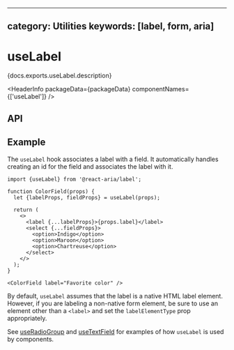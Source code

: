 <!-- Copyright 2020 Adobe. All rights reserved.
This file is licensed to you under the Apache License, Version 2.0 (the "License");
you may not use this file except in compliance with the License. You may obtain a copy
of the License at http://www.apache.org/licenses/LICENSE-2.0
Unless required by applicable law or agreed to in writing, software distributed under
the License is distributed on an "AS IS" BASIS, WITHOUT WARRANTIES OR REPRESENTATIONS
OF ANY KIND, either express or implied. See the License for the specific language
governing permissions and limitations under the License. -->



---
category: Utilities
keywords: [label, form, aria]
---

# useLabel

<p>{docs.exports.useLabel.description}</p>

<HeaderInfo
  packageData={packageData}
  componentNames={['useLabel']} />

## API

<FunctionAPI function={docs.exports.useLabel} links={docs.links} />

## Example

The `useLabel` hook associates a label with a field. It automatically handles
creating an id for the field and associates the label with it.

```tsx example
import {useLabel} from '@react-aria/label';

function ColorField(props) {
  let {labelProps, fieldProps} = useLabel(props);

  return (
    <>
      <label {...labelProps}>{props.label}</label>
      <select {...fieldProps}>
        <option>Indigo</option>
        <option>Maroon</option>
        <option>Chartreuse</option>
      </select>
    </>
  );
}

<ColorField label="Favorite color" />
```

By default, `useLabel` assumes that the label is a native HTML label element.
However, if you are labeling a non-native form element, be sure to use an
element other than a `<label>` and set the `labelElementType` prop appropriately.

See [useRadioGroup](useRadioGroup.html#example) and [useTextField](useTextField.html#example)
for examples of how `useLabel` is used by components.
